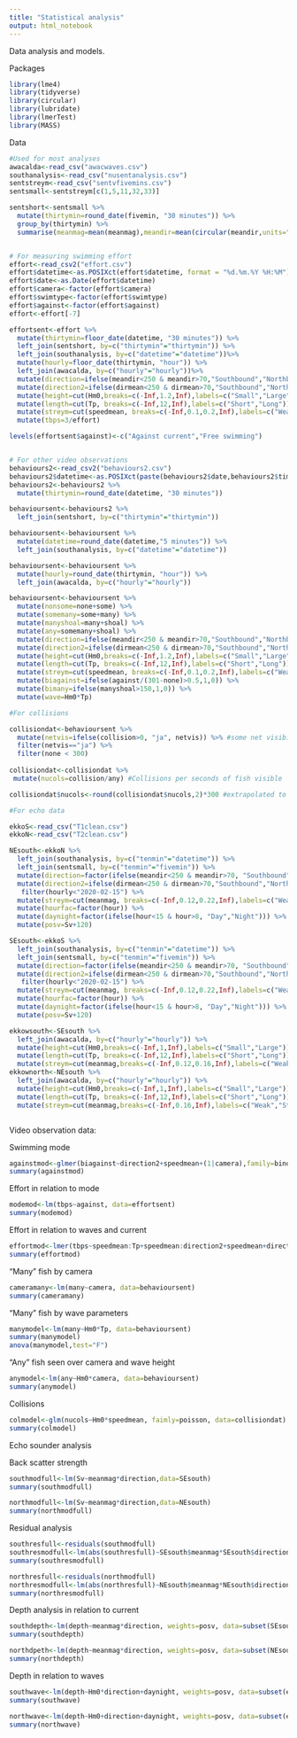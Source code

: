 ```yaml
---
title: "Statistical analysis"
output: html_notebook
---
```


Data analysis and models.

Packages
```r
library(lme4)
library(tidyverse)
library(circular)
library(lubridate)
library(lmerTest)
library(MASS)
```

Data

```r
#Used for most analyses
awacalda<-read_csv("awacwaves.csv")
southanalysis<-read_csv("nusentanalysis.csv")
sentstreym<-read_csv("sentvfivemins.csv")
sentsmall<-sentstreym[c(1,5,11,32,33)]

sentshort<-sentsmall %>% 
  mutate(thirtymin=round_date(fivemin, "30 minutes")) %>% 
  group_by(thirtymin) %>% 
  summarise(meanmag=mean(meanmag),meandir=mean(circular(meandir,units="degrees"))%%360, mag4=mean(mag4),dir4=mean(circular(dir4,units="degrees"))%%360)


# For measuring swimming effort
effort<-read_csv2("effort.csv")
effort$datetime<-as.POSIXct(effort$datetime, format = "%d.%m.%Y %H:%M")
effort$date<-as.Date(effort$datetime)
effort$camera<-factor(effort$camera)
effort$swimtype<-factor(effort$swimtype)
effort$against<-factor(effort$against)
effort<-effort[-7]

effortsent<-effort %>% 
  mutate(thirtymin=floor_date(datetime, "30 minutes")) %>% 
  left_join(sentshort, by=c("thirtymin"="thirtymin")) %>% 
  left_join(southanalysis, by=c("datetime"="datetime"))%>% 
  mutate(hourly=floor_date(thirtymin, "hour")) %>% 
  left_join(awacalda, by=c("hourly"="hourly"))%>% 
  mutate(direction=ifelse(meandir<250 & meandir>70,"Southbound","Northbound")) %>% 
  mutate(direction2=ifelse(dirmean<250 & dirmean>70,"Southbound","Northbound")) %>% 
  mutate(height=cut(Hm0,breaks=c(-Inf,1.2,Inf),labels=c("Small","Large"))) %>% 
  mutate(length=cut(Tp, breaks=c(-Inf,12,Inf),labels=c("Short","Long"))) %>% 
  mutate(streym=cut(speedmean, breaks=c(-Inf,0.1,0.2,Inf),labels=c("Weak","Medium","Strong"))) %>% 
  mutate(tbps=3/effort)

levels(effortsent$against)<-c("Against current","Free swimming")


# For other video observations
behaviours2<-read_csv2("behaviours2.csv")
behaviours2$datetime<-as.POSIXct(paste(behaviours2$date,behaviours2$time), format="%d.%m.%Y %H:%M:%S")
behaviours2<-behaviours2 %>% 
  mutate(thirtymin=round_date(datetime, "30 minutes"))

behavioursent<-behaviours2 %>% 
  left_join(sentshort, by=c("thirtymin"="thirtymin"))

behavioursent<-behavioursent %>% 
  mutate(datetime=round_date(datetime,"5 minutes")) %>% 
  left_join(southanalysis, by=c("datetime"="datetime"))

behavioursent<-behavioursent %>% 
  mutate(hourly=round_date(thirtymin, "hour")) %>% 
  left_join(awacalda, by=c("hourly"="hourly"))

behavioursent<-behavioursent %>% 
  mutate(nonsome=none+some) %>% 
  mutate(somemany=some+many) %>% 
  mutate(manyshoal=many+shoal) %>% 
  mutate(any=somemany+shoal) %>% 
  mutate(direction=ifelse(meandir<250 & meandir>70,"Southbound","Northbound")) %>% 
  mutate(direction2=ifelse(dirmean<250 & dirmean>70,"Southbound","Northbound")) %>% 
  mutate(height=cut(Hm0,breaks=c(-Inf,1.2,Inf),labels=c("Small","Large"))) %>% 
  mutate(length=cut(Tp, breaks=c(-Inf,12,Inf),labels=c("Short","Long"))) %>% 
  mutate(streym=cut(speedmean, breaks=c(-Inf,0.1,0.2,Inf),labels=c("Weak","Medium","Strong"))) %>% 
  mutate(biagainst=ifelse(against/(301-none)>0.5,1,0)) %>% 
  mutate(bimany=ifelse(manyshoal>150,1,0)) %>% 
  mutate(wave=Hm0*Tp)

#For collisions

collisiondat<-behavioursent %>% 
  mutate(netvis=ifelse(collision>0, "ja", netvis)) %>% #some net visibility wrongly coded as "no".
  filter(netvis=="ja") %>% 
  filter(none < 300) 
 
collisiondat<-collisiondat %>% 
 mutate(nucols=collision/any) #Collisions per seconds of fish visible

collisiondat$nucols<-round(collisiondat$nucols,2)*300 #extrapolated to 300 seconds of visible fish and rounded for purposes of poisson analysis

#For echo data

ekkoS<-read_csv("T1clean.csv")
ekkoN<-read_csv("T2clean.csv")

NEsouth<-ekkoN %>% 
  left_join(southanalysis, by=c("tenmin"="datetime")) %>% 
  left_join(sentsmall, by=c("tenmin"="fivemin")) %>% 
  mutate(direction=factor(ifelse(meandir<250 & meandir>70, "Southbound","Northbound"))) %>% 
  mutate(direction2=ifelse(dirmean<250 & dirmean>70,"Southbound","Northbound")) %>% 
   filter(hourly<"2020-02-15") %>% 
  mutate(streym=cut(meanmag, breaks=c(-Inf,0.12,0.22,Inf),labels=c("Weak","Medium","Strong"))) %>% 
  mutate(hourfac=factor(hour)) %>% 
  mutate(daynight=factor(ifelse(hour<15 & hour>8, "Day","Night"))) %>% 
  mutate(posv=Sv+120)

SEsouth<-ekkoS %>% 
  left_join(southanalysis, by=c("tenmin"="datetime")) %>% 
  left_join(sentsmall, by=c("tenmin"="fivemin")) %>% 
  mutate(direction=factor(ifelse(meandir<250 & meandir>70, "Southbound","Northbound"))) %>% 
  mutate(direction2=ifelse(dirmean<250 & dirmean>70,"Southbound","Northbound")) %>% 
   filter(hourly<"2020-02-15") %>% 
  mutate(streym=cut(meanmag, breaks=c(-Inf,0.12,0.22,Inf),labels=c("Weak","Medium","Strong"))) %>% 
  mutate(hourfac=factor(hour)) %>% 
  mutate(daynight=factor(ifelse(hour<15 & hour>8, "Day","Night"))) %>% 
  mutate(posv=Sv+120)

ekkowsouth<-SEsouth %>% 
  left_join(awacalda, by=c("hourly"="hourly")) %>% 
  mutate(height=cut(Hm0,breaks=c(-Inf,1,Inf),labels=c("Small","Large"))) %>% 
  mutate(length=cut(Tp, breaks=c(-Inf,12,Inf),labels=c("Short","Long"))) %>% 
  mutate(streym=cut(meanmag,breaks=c(-Inf,0.12,0.16,Inf),labels=c("Weak","Medium","Strong")))
ekkownorth<-NEsouth %>% 
  left_join(awacalda, by=c("hourly"="hourly")) %>% 
  mutate(height=cut(Hm0,breaks=c(-Inf,1,Inf),labels=c("Small","Large"))) %>% 
  mutate(length=cut(Tp, breaks=c(-Inf,12,Inf),labels=c("Short","Long"))) %>% 
  mutate(streym=cut(meanmag,breaks=c(-Inf,0.16,Inf),labels=c("Weak","Strong")))



```
Video observation data:

Swimming mode

```r
againstmod<-glmer(biagainst~direction2+speedmean+(1|camera),family=binomial,data=subset(behavioursent, none<300))
summary(againstmod)

```

Effort in relation to mode

```r
modemod<-lm(tbps~against, data=effortsent)
summary(modemod)
```

Effort in relation to waves and current

```r
effortmod<-lmer(tbps~speedmean:Tp+speedmean:direction2+speedmean+direction2+Tp+(1|against),data=effortsent)
summary(effortmod)
```


"Many" fish by camera

```r
cameramany<-lm(many~camera, data=behavioursent)
summary(cameramany)
```

"Many" fish by wave parameters

```r
manymodel<-lm(many~Hm0*Tp, data=behavioursent)
summary(manymodel)
anova(manymodel,test="F")
```

"Any" fish seen over camera and wave height

```r
anymodel<-lm(any~Hm0*camera, data=behavioursent)
summary(anymodel)
```

Collisions

```r
colmodel<-glm(nucols~Hm0*speedmean, faimly=poisson, data=collisiondat)
summary(colmodel)

```

Echo sounder analysis

Back scatter strength
```r
southmodfull<-lm(Sv~meanmag*direction,data=SEsouth)
summary(southmodfull)

northmodfull<-lm(Sv~meanmag*direction,data=NEsouth)
summary(northmodfull)

```

Residual analysis

```r
southresfull<-residuals(southmodfull)
southresmodfull<-lm(abs(southresfull)~SEsouth$meanmag*SEsouth$direction)
summary(southresmodfull)

northresfull<-residuals(northmodfull)
northresmodfull<-lm(abs(northresfull)~NEsouth$meanmag*NEsouth$direction)
summary(northresmodfull)

```

Depth analysis in relation to current

```r
southdepth<-lm(depth~meanmag*direction, weights=posv, data=subset(SEsouth, Sv>-90))
summary(southdepth)

northdpeth<-lm(depth~meanmag*direction, weights=posv, data=subset(NEsouth, Sv>-90))
summary(northdepth)

```

Depth in relation to waves

```r

southwave<-lm(depth~Hm0*direction+daynight, weights=posv, data=subset(ekkowsouth, Sv>-90))
summary(southwave)

northwave<-lm(depth~Hm0+direction+daynight, weights=posv, data=subset(ekkownorth, Sv>-90))
summary(northwave)
```

